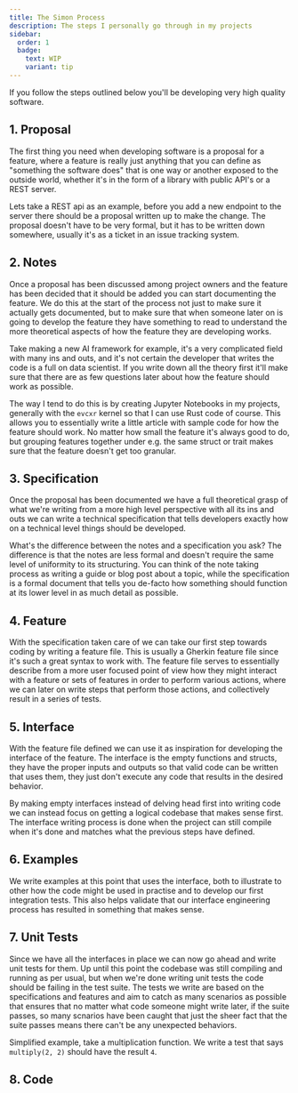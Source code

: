 ```yaml
---
title: The Simon Process
description: The steps I personally go through in my projects
sidebar:
  order: 1
  badge:
    text: WIP
    variant: tip
---
```



<SimonSays title="How I like to develop software">
If you follow the steps outlined below you'll be developing very high quality software.
</SimonSays>

## 1. Proposal

The first thing you need when developing software is a proposal for a feature, where a feature is really just anything that you can define as "something the software does" that is one way or another exposed to the outside world, whether it's in the form of a library with public API's or a REST server.

Lets take a REST api as an example, before you add a new endpoint to the server there should be a proposal written up to make the change. The proposal doesn't have to be very formal, but it has to be written down somewhere, usually it's as a ticket in an issue tracking system.

## 2. Notes

Once a proposal has been discussed among project owners and the feature has been decided that it should be added you can start documenting the feature. We do this at the start of the process not just to make sure it actually gets documented, but to make sure that when someone later on is going to develop the feature they have something to read to understand the more theoretical aspects of how the feature they are developing works.

Take making a new AI framework for example, it's a very complicated field with many ins and outs, and it's not certain the developer that writes the code is a full on data scientist. If you write down all the theory first it'll make sure that there are as few questions later about how the feature should work as possible.

The way I tend to do this is by creating Jupyter Notebooks in my projects, generally with the `evcxr` kernel so that I can use Rust code of course. This allows you to essentially write a little article with sample code for how the feature should work. No matter how small the feature it's always good to do, but grouping features together under e.g. the same struct or trait makes sure that the feature doesn't get too granular.

## 3. Specification

Once the proposal has been documented we have a full theoretical grasp of what we're writing from a more high level perspective with all its ins and outs we can write a technical specification that tells developers exactly how on a technical level things should be developed.

What's the difference between the notes and a specification you ask? The difference is that the notes are less formal and doesn't require the same level of uniformity to its structuring. You can think of the note taking process as writing a guide or blog post about a topic, while the specification is a formal document that tells you de-facto how something should function at its lower level in as much detail as possible.

## 4. Feature

With the specification taken care of we can take our first step towards coding by writing a feature file. This is usually a Gherkin feature file since it's such a great syntax to work with. The feature file serves to essentially describe from a more user focused point of view how they might interact with a feature or sets of features in order to perform various actions, where we can later on write steps that perform those actions, and collectively result in a series of tests.

## 5. Interface

With the feature file defined we can use it as inspiration for developing the interface of the feature. The interface is the empty functions and structs, they have the proper inputs and outputs so that valid code can be written that uses them, they just don't execute any code that results in the desired behavior.

By making empty interfaces instead of delving head first into writing code we can instead focus on getting a logical codebase that makes sense first. The interface writing process is done when the project can still compile when it's done and matches what the previous steps have defined.

## 6. Examples

We write examples at this point that uses the interface, both to illustrate to other how the code might be used in practise and to develop our first integration tests. This also helps validate that our interface engineering process has resulted in something that makes sense.

## 7. Unit Tests

Since we have all the interfaces in place we can now go ahead and write unit tests for them. Up until this point the codebase was still compiling and running as per usual, but when we're done writing unit tests the code should be failing in the test suite. The tests we write are based on the specifications and features and aim to catch as many scenarios as possible that ensures that no matter what code someone might write later, if the suite passes, so many scnarios have been caught that just the sheer fact that the suite passes means there can't be any unexpected behaviors.

Simplified example, take a multiplication function. We write a test that says `multiply(2, 2)` should have the result `4`.

## 8. Code
